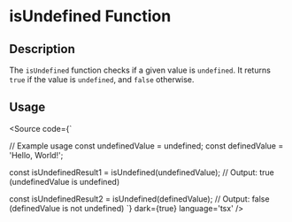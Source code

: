 
<Meta title='Utils/Misc/isUndefined' />

# isUndefined  Function

## Description

The `isUndefined` function checks if a given value is `undefined`. It returns `true` if the value is `undefined`, and `false` otherwise.

## Usage


<Source code={`


// Example usage
const undefinedValue = undefined;
const definedValue = 'Hello, World!';

const isUndefinedResult1 = isUndefined(undefinedValue);
// Output: true (undefinedValue is undefined)

const isUndefinedResult2 = isUndefined(definedValue);
// Output: false (definedValue is not undefined)
`} dark={true} language='tsx' />
